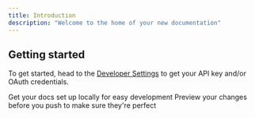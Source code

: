 ```yaml
---
title: Introduction
description: "Welcome to the home of your new documentation"
---
```


## Getting started

To get started, head to the [Developer Settings](https://dash.whop.com/settings/developer) to get your API key and/or OAuth credentials.

<CardGroup cols={2}>
  <Card title="OAuth" icon="user" href="/oauth/guide">
    Get your docs set up locally for easy development
  </Card>
  <Card title="License Keys" icon="key" href="/docs/development">
    Preview your changes before you push to make sure they're perfect
  </Card>
</CardGroup>
